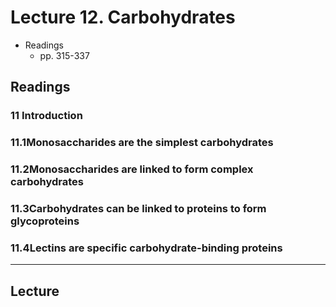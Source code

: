 # Lecture 12. Carbohydrates

- Readings
  - pp. 315-337

## Readings

### 11<SPACE/> Introduction

### 11.1<SPACE/>Monosaccharides are the simplest carbohydrates

### 11.2<SPACE/>Monosaccharides are linked to form complex carbohydrates

### 11.3<SPACE/>Carbohydrates can be linked to proteins to form glycoproteins

### 11.4<SPACE/>Lectins are specific carbohydrate-binding proteins

---

## Lecture